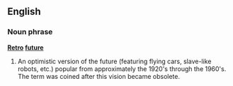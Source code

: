 ==English==

===Noun phrase===
'''[[Retro]] [[future]]'''
# An optimistic version of the future (featuring flying cars, slave-like robots, etc.) popular from approximately the 1920's through the 1960's.  The term was coined after this vision became obsolete.